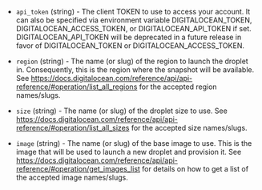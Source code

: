 <!-- Code generated from the comments of the Config struct in builder/digitalocean/config.go; DO NOT EDIT MANUALLY -->

- `api_token` (string) - The client TOKEN to use to access your account. It
  can also be specified via environment variable DIGITALOCEAN_TOKEN, DIGITALOCEAN_ACCESS_TOKEN, or DIGITALOCEAN_API_TOKEN if
  set. DIGITALOCEAN_API_TOKEN will be deprecated in a future release in favor of DIGITALOCEAN_TOKEN or DIGITALOCEAN_ACCESS_TOKEN.

- `region` (string) - The name (or slug) of the region to launch the droplet
  in. Consequently, this is the region where the snapshot will be available.
  See
  https://docs.digitalocean.com/reference/api/api-reference/#operation/list_all_regions
  for the accepted region names/slugs.

- `size` (string) - The name (or slug) of the droplet size to use. See
  https://docs.digitalocean.com/reference/api/api-reference/#operation/list_all_sizes
  for the accepted size names/slugs.

- `image` (string) - The name (or slug) of the base image to use. This is the
  image that will be used to launch a new droplet and provision it. See
  https://docs.digitalocean.com/reference/api/api-reference/#operation/get_images_list
  for details on how to get a list of the accepted image names/slugs.

<!-- End of code generated from the comments of the Config struct in builder/digitalocean/config.go; -->
